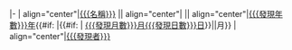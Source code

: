 |-
| align="center"|[[{{{名稱}}}]] || align="center"|{{{臨時編號}}} || align="center"|[[{{{發現年數}}}年]]{{#if: {{{發現月數|}}}|{{#if: {{{發現日數|}}} | [[{{{發現月數}}}月{{{發現日數}}}日]]}}||{{發現月數}}月}}
| align="center"|[[{{{發現者}}}]]